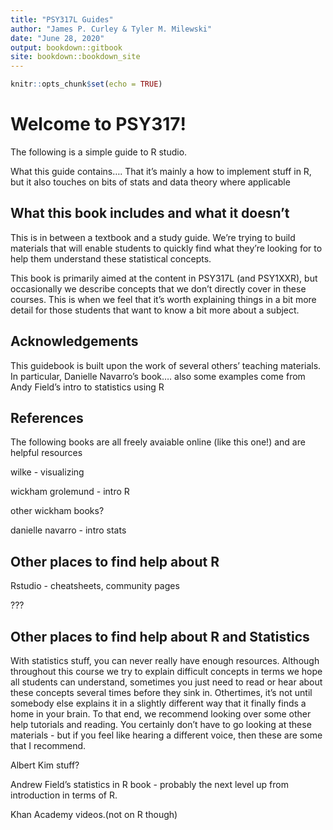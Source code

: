 ```yaml
---
title: "PSY317L Guides"
author: "James P. Curley & Tyler M. Milewski"
date: "June 28, 2020"
output: bookdown::gitbook
site: bookdown::bookdown_site
---
```


```r
knitr::opts_chunk$set(echo = TRUE)
```

# Welcome to PSY317! 
The following is a simple guide to R studio. 


What this guide contains....  That it's mainly a how to implement stuff in R, but it also touches on bits of stats and data theory where applicable



## What this book includes and what it doesn't

This is in between a textbook and a study guide. We're trying to build materials that will enable students to quickly find what they're looking for to help them understand these statistical concepts.

This book is primarily aimed at the content in PSY317L (and PSY1XXR), but occasionally we describe concepts that we don't directly cover in these courses.  This is when we feel that it's worth explaining things in a bit more detail for those students that want to know a bit more about a subject.


## Acknowledgements

This guidebook is built upon the work of several others' teaching materials.  In particular, Danielle Navarro's book....  also some examples come from Andy Field's intro to statistics using R



## References

The following books are all freely avaiable online (like this one!) and are helpful resources

wilke - visualizing

wickham grolemund - intro R

other wickham books?

danielle navarro - intro stats






## Other places to find help about R

Rstudio - cheatsheets, community pages

???



## Other places to find help about R and Statistics

With statistics stuff, you can never really have enough resources. Although throughout this course we try to explain difficult concepts in terms we hope all students can understand, sometimes you just need to read or hear about these concepts several times before they sink in. Othertimes, it's not until somebody else explains it in a slightly different way that it finally finds a home in your brain.  To that end, we recommend looking over some other help tutorials and reading. You certainly don't have to go looking at these materials - but if you feel like hearing a different voice, then these are some that I recommend.

Albert Kim stuff?

Andrew Field's statistics in R book - probably the next level up from introduction in terms of R.

Khan Academy videos.(not on R though)

